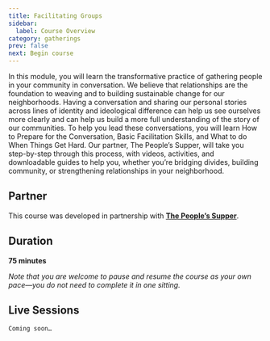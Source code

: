 ```yaml
---
title: Facilitating Groups
sidebar:
  label: Course Overview
category: gatherings
prev: false
next: Begin course
---
```


In this module, you will learn the transformative practice of gathering people in your community in conversation. We believe that relationships are the foundation to weaving and to building sustainable change for our neighborhoods. Having a conversation and sharing our personal stories across lines of identity and ideological difference can help us see ourselves more clearly and can help us build a more full understanding of the story of our communities. To help you lead these conversations, you will learn How to Prepare for the Conversation, Basic Facilitation Skills, and What to do When Things Get Hard. Our partner, The People’s Supper, will take you step-by-step through this process, with videos, activities, and downloadable guides to help you, whether you’re bridging divides, building community, or strengthening relationships in your neighborhood.

## Partner

This course was developed in partnership with **[The People’s Supper](https://thepeoplessupper.org)**.

## Duration

**75 minutes**

_Note that you are welcome to pause and resume the course as your own pace—you do not need to complete it in one sitting._

## Live Sessions

`Coming soon…`
